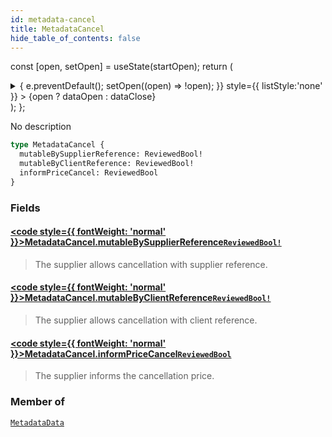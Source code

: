 ```yaml
---
id: metadata-cancel
title: MetadataCancel
hide_table_of_contents: false
---
```






const [open, setOpen] = useState(startOpen);
return (
<details {...(open ? { open: true } : {})} className="details" style={{ border:'none', boxShadow:'none', background:'var(--ifm-background-color)' }}>
<summary
onClick={(e) => {
e.preventDefault();
setOpen((open) => !open);
}}
style={{ listStyle:'none' }} >
{open ? dataOpen : dataClose}
</summary>
{open && children}
</details>
);
};

No description

```graphql
type MetadataCancel {
  mutableBySupplierReference: ReviewedBool!
  mutableByClientReference: ReviewedBool!
  informPriceCancel: ReviewedBool
}
```

### Fields

#### [<code style={{ fontWeight: 'normal' }}>MetadataCancel.<b>mutableBySupplierReference</b></code>](#)<Bullet />[`ReviewedBool!`](/api/objects/reviewed-bool) <Badge class="badge badge--secondary" text="non-null"/> <Badge class="badge badge--secondary" text="object"/>

> The supplier allows cancellation with supplier reference.

#### [<code style={{ fontWeight: 'normal' }}>MetadataCancel.<b>mutableByClientReference</b></code>](#)<Bullet />[`ReviewedBool!`](/api/objects/reviewed-bool) <Badge class="badge badge--secondary" text="non-null"/> <Badge class="badge badge--secondary" text="object"/>

> The supplier allows cancellation with client reference.

#### [<code style={{ fontWeight: 'normal' }}>MetadataCancel.<b>informPriceCancel</b></code>](#)<Bullet />[`ReviewedBool`](/api/objects/reviewed-bool) <Badge class="badge badge--secondary" text="object"/>

> The supplier informs the cancellation price.

### Member of

[`MetadataData`](/api/objects/metadata-data) <Badge class="badge badge--secondary" text="object"/>
